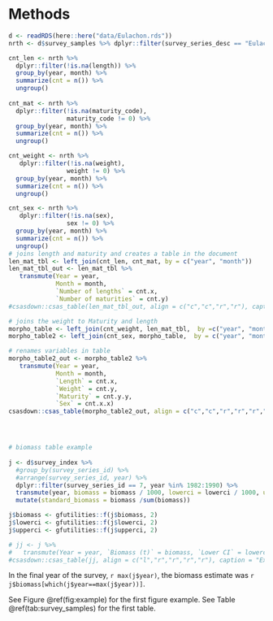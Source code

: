# Methods

```r
d <- readRDS(here::here("data/Eulachon.rds"))
nrth <- d$survey_samples %>% dplyr::filter(survey_series_desc == "Eulachon Migration Study Bottom Trawl (North)") 

cnt_len <- nrth %>% 
  dplyr::filter(!is.na(length)) %>% 
  group_by(year, month) %>% 
  summarize(cnt = n()) %>% 
  ungroup()
  
cnt_mat <- nrth %>% 
  dplyr::filter(!is.na(maturity_code),
                maturity_code != 0) %>% 
  group_by(year, month) %>% 
  summarize(cnt = n()) %>% 
  ungroup()

cnt_weight <- nrth %>%
   dplyr::filter(!is.na(weight),
                weight != 0) %>% 
  group_by(year, month) %>% 
  summarize(cnt = n()) %>% 
  ungroup()

cnt_sex <- nrth %>%
   dplyr::filter(!is.na(sex),
                sex != 0) %>% 
  group_by(year, month) %>% 
  summarize(cnt = n()) %>% 
  ungroup()
# joins length and maturity and creates a table in the document  
len_mat_tbl <- left_join(cnt_len, cnt_mat, by = c("year", "month"))
len_mat_tbl_out <- len_mat_tbl %>% 
   transmute(Year = year, 
             Month = month,
             `Number of lengths` = cnt.x,
             `Number of maturities` = cnt.y)
#csasdown::csas_table(len_mat_tbl_out, align = c("c","c","r","r"), caption = "Number of lengths and maturities")

# joins the weight to Maturity and length
morpho_table <- left_join(cnt_weight, len_mat_tbl,  by =c("year", "month"))
morpho_table2 <- left_join(cnt_sex, morpho_table,  by = c("year", "month"))

# renames variables in table
morpho_table2_out <- morpho_table2 %>% 
   transmute(Year = year, 
             Month = month,
             `Length` = cnt.x,
             `Weight` = cnt.y,
             `Maturity` = cnt.y.y,
             `Sex` = cnt.x.x)
csasdown::csas_table(morpho_table2_out, align = c("c","c","r","r","r","r"), caption = "Count of Collected Eulachon Attributes.  Length was collected in (mm); weight in (g)") 




# biomass table example
  
j <- d$survey_index %>%
  #group_by(survey_series_id) %>%
  #arrange(survey_series_id, year) %>%
  dplyr::filter(survey_series_id == 7, year %in% 1982:1990) %>%
  transmute(year, biomass = biomass / 1000, lowerci = lowerci / 1000, upperci = upperci / 1000) %>%
  mutate(standard_biomass = biomass /sum(biomass))

j$biomass <- gfutilities::f(j$biomass, 2)
j$lowerci <- gfutilities::f(j$lowerci, 2)
j$upperci <- gfutilities::f(j$upperci, 2)

# jj <- j %>% 
#   transmute(Year = year, `Biomass (t)` = biomass, `Lower CI` = lowerci, `Upper CI` = upperci, `Standard biomass` = standard_biomass)
#csasdown::csas_table(jj, align = c("l","r","r","r","r"), caption = "Example table")
```

In the final year of the survey, `r max(j$year)`, the biomass estimate was `r j$biomass[which(j$year==max(j$year))]`.

See Figure \@ref(fig:example) for the first figure example.
See Table \@ref(tab:survey_samples) for the first table.


